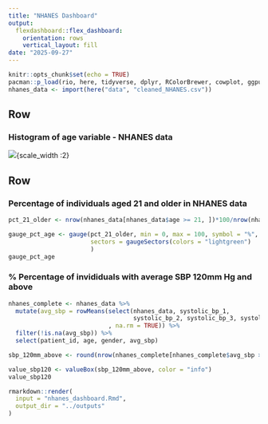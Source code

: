 ```yaml
---
title: "NHANES Dashboard"
output:
  flexdashboard::flex_dashboard:
    orientation: rows
    vertical_layout: fill
date: "2025-09-27"
---
```


```r
knitr::opts_chunk$set(echo = TRUE)
pacman::p_load(rio, here, tidyverse, dplyr, RColorBrewer, cowplot, ggpubr, gghighlight, grid, scales, skimr, DT, flexdashboard, shiny)
nhanes_data <- import(here("data", "cleaned_NHANES.csv"))

``` 

Row {data-height=650}
---------------------------------------
### Histogram of age variable - NHANES data
![](../plots/histogram_age.png){scale_width :2}


Row {data-height=350, data-width=500}
---------------------------------------
### Percentage of individuals aged 21 and older in NHANES data
```r

pct_21_older <- nrow(nhanes_data[nhanes_data$age >= 21, ])*100/nrow(nhanes_data)

gauge_pct_age <- gauge(pct_21_older, min = 0, max = 100, symbol = "%", 
                       sectors = gaugeSectors(colors = "lightgreen")
                       )
gauge_pct_age
``` 



### % Percentage of invididuals with average SBP 120mm Hg and above
```r
nhanes_complete <- nhanes_data %>%
  mutate(avg_sbp = rowMeans(select(nhanes_data, systolic_bp_1, 
                                   systolic_bp_2, systolic_bp_3, systolic_bp_4)
                            , na.rm = TRUE)) %>%
  filter(!is.na(avg_sbp)) %>%
  select(patient_id, age, gender, avg_sbp)

sbp_120mm_above <- round(nrow(nhanes_complete[nhanes_complete$avg_sbp >= 120, ])*100/nrow(nhanes_complete), 2)

value_sbp120 <- valueBox(sbp_120mm_above, color = "info")
value_sbp120
``` 

```r

rmarkdown::render(
  input = "nhanes_dashboard.Rmd",
  output_dir = "../outputs"
)
``` 